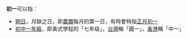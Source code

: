 '''初一'''可以指：
* [[朔日|朔日]]，月缺之日，即[[農曆|農曆]]每月的第一日，有時會特指[[正月初一|正月初一]]
* [[初中一年級|初中一年級]]，即美式學程的「七年级」，[[台灣|台灣]]稱「國一」，[[香港|香港]]稱「中一」

{{disambig|Cat=二字中國相關消歧義}}